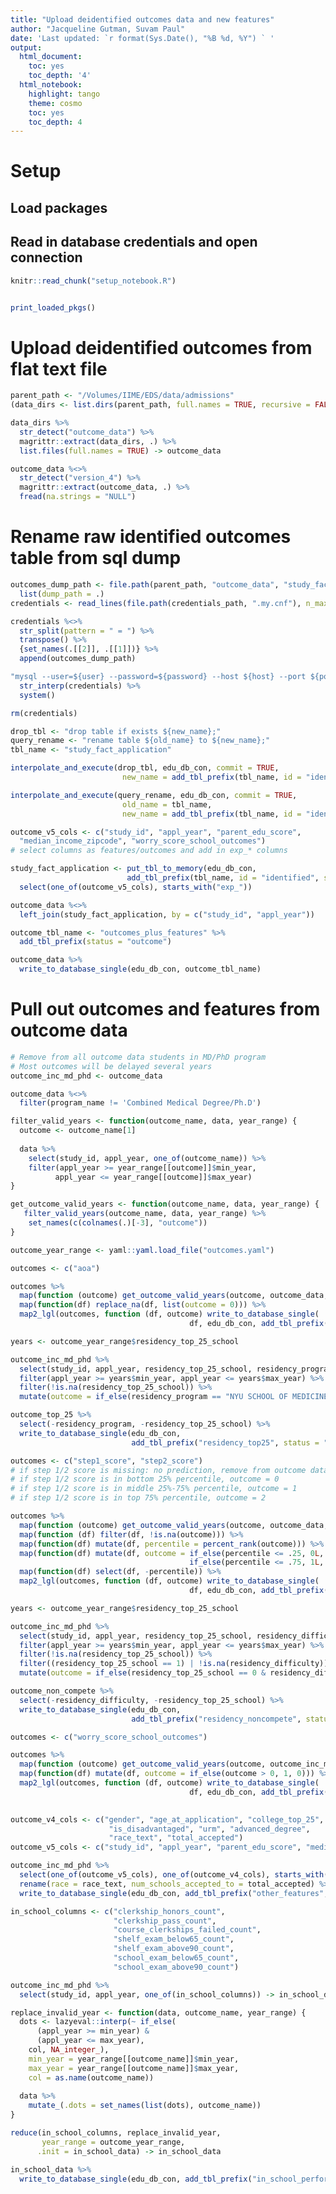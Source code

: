 ```yaml
---
title: "Upload deidentified outcomes data and new features"
author: "Jacqueline Gutman, Suvam Paul"
date: 'Last updated: `r format(Sys.Date(), "%B %d, %Y") ` '
output:
  html_document:
    toc: yes
    toc_depth: '4'
  html_notebook:
    highlight: tango
    theme: cosmo
    toc: yes
    toc_depth: 4
---
```


# Setup
## Load packages
## Read in database credentials and open connection

```r
knitr::read_chunk("setup_notebook.R")
```

```r
```

```r
print_loaded_pkgs()
```

# Upload deidentified outcomes from flat text file

```r
parent_path <- "/Volumes/IIME/EDS/data/admissions"
(data_dirs <- list.dirs(parent_path, full.names = TRUE, recursive = FALSE))
```

```r
data_dirs %>%
  str_detect("outcome_data") %>%
  magrittr::extract(data_dirs, .) %>%
  list.files(full.names = TRUE) -> outcome_data
```

```r
outcome_data %<>%
  str_detect("version_4") %>%
  magrittr::extract(outcome_data, .) %>%
  fread(na.strings = "NULL")
```

# Rename raw identified outcomes table from sql dump

```r
outcomes_dump_path <- file.path(parent_path, "outcome_data", "study_fact_application_v5.sql") %>%
  list(dump_path = .)
credentials <- read_lines(file.path(credentials_path, ".my.cnf"), n_max = 5, skip = 1)

credentials %<>%
  str_split(pattern = " = ") %>%
  transpose() %>%
  {set_names(.[[2]], .[[1]])} %>%
  append(outcomes_dump_path)

"mysql --user=${user} --password=${password} --host ${host} --port ${port} ${database} < ${dump_path}" %>%
  str_interp(credentials) %>%
  system()

rm(credentials)
```

```r

drop_tbl <- "drop table if exists ${new_name};"
query_rename <- "rename table ${old_name} to ${new_name};"
tbl_name <- "study_fact_application"

interpolate_and_execute(drop_tbl, edu_db_con, commit = TRUE,
                         new_name = add_tbl_prefix(tbl_name, id = "identified", status = "raw"))

interpolate_and_execute(query_rename, edu_db_con, commit = TRUE,
                         old_name = tbl_name,
                         new_name = add_tbl_prefix(tbl_name, id = "identified", status = "raw"))

```

```r
outcome_v5_cols <- c("study_id", "appl_year", "parent_edu_score",
  "median_income_zipcode", "worry_score_school_outcomes")
# select columns as features/outcomes and add in exp_* columns

study_fact_application <- put_tbl_to_memory(edu_db_con,
                          add_tbl_prefix(tbl_name, id = "identified", status = "raw")) %>%
  select(one_of(outcome_v5_cols), starts_with("exp_"))
```




```r
outcome_data %<>%
  left_join(study_fact_application, by = c("study_id", "appl_year"))
```

```r
outcome_tbl_name <- "outcomes_plus_features" %>%
  add_tbl_prefix(status = "outcome")

outcome_data %>%
  write_to_database_single(edu_db_con, outcome_tbl_name)
```



# Pull out outcomes and features from outcome data

```r
# Remove from all outcome data students in MD/PhD program
# Most outcomes will be delayed several years
outcome_inc_md_phd <- outcome_data

outcome_data %<>%
  filter(program_name != 'Combined Medical Degree/Ph.D')
```


```r
filter_valid_years <- function(outcome_name, data, year_range) {
  outcome <- outcome_name[1]
  
  data %>%
    select(study_id, appl_year, one_of(outcome_name)) %>%
    filter(appl_year >= year_range[[outcome]]$min_year,
          appl_year <= year_range[[outcome]]$max_year)
}

get_outcome_valid_years <- function(outcome_name, data, year_range) {
   filter_valid_years(outcome_name, data, year_range) %>%
    set_names(c(colnames(.)[-3], "outcome"))
}
```

```r
outcome_year_range <- yaml::yaml.load_file("outcomes.yaml")
```

```r
outcomes <- c("aoa")

outcomes %>%
  map(function (outcome) get_outcome_valid_years(outcome, outcome_data, outcome_year_range)) %>%
  map(function(df) replace_na(df, list(outcome = 0))) %>%
  map2_lgl(outcomes, function (df, outcome) write_to_database_single(
                                        df, edu_db_con, add_tbl_prefix(outcome, status = "outcome")))
```

```r
years <- outcome_year_range$residency_top_25_school

outcome_inc_md_phd %>% 
  select(study_id, appl_year, residency_top_25_school, residency_program) %>% 
  filter(appl_year >= years$min_year, appl_year <= years$max_year) %>% 
  filter(!is.na(residency_top_25_school)) %>%
  mutate(outcome = if_else(residency_program == "NYU SCHOOL OF MEDICINE", 2L, residency_top_25_school)) -> outcome_top_25

outcome_top_25 %>%
  select(-residency_program, -residency_top_25_school) %>%
  write_to_database_single(edu_db_con, 
                           add_tbl_prefix("residency_top25", status = "outcome"))

```

```r
outcomes <- c("step1_score", "step2_score")
# if step 1/2 score is missing: no prediction, remove from outcome data
# if step 1/2 score is in bottom 25% percentile, outcome = 0
# if step 1/2 score is in middle 25%-75% percentile, outcome = 1
# if step 1/2 score is in top 75% percentile, outcome = 2

outcomes %>%
  map(function (outcome) get_outcome_valid_years(outcome, outcome_data, outcome_year_range)) %>%
  map(function (df) filter(df, !is.na(outcome))) %>%
  map(function(df) mutate(df, percentile = percent_rank(outcome))) %>%
  map(function(df) mutate(df, outcome = if_else(percentile <= .25, 0L,
                                        if_else(percentile <= .75, 1L, 2L)))) %>%
  map(function(df) select(df, -percentile)) %>%
  map2_lgl(outcomes, function (df, outcome) write_to_database_single(
                                        df, edu_db_con, add_tbl_prefix(outcome, status = "outcome")))
```

```r
years <- outcome_year_range$residency_top_25_school

outcome_inc_md_phd %>% 
  select(study_id, appl_year, residency_top_25_school, residency_difficulty) %>%
  filter(appl_year >= years$min_year, appl_year <= years$max_year) %>%
  filter(!is.na(residency_top_25_school)) %>% 
  filter((residency_top_25_school == 1) | !is.na(residency_difficulty)) %>%
  mutate(outcome = if_else(residency_top_25_school == 0 & residency_difficulty < 0.6, 1, 0)) -> outcome_non_compete

outcome_non_compete %>%
  select(-residency_difficulty, -residency_top_25_school) %>%
  write_to_database_single(edu_db_con, 
                           add_tbl_prefix("residency_noncompete", status = "outcome"))
```




```r

outcomes <- c("worry_score_school_outcomes")

outcomes %>%
  map(function (outcome) get_outcome_valid_years(outcome, outcome_inc_md_phd, outcome_year_range)) %>%
  map(function(df) mutate(df, outcome = if_else(outcome > 0, 1, 0))) %>%
  map2_lgl(outcomes, function (df, outcome) write_to_database_single(
                                        df, edu_db_con, add_tbl_prefix(outcome, status = "outcome")))
  
```


```r
outcome_v4_cols <- c("gender", "age_at_application", "college_top_25",
                      "is_disadvantaged", "urm", "advanced_degree",
                      "race_text", "total_accepted")
outcome_v5_cols <- c("study_id", "appl_year", "parent_edu_score", "median_income_zipcode")

outcome_inc_md_phd %>%
  select(one_of(outcome_v5_cols), one_of(outcome_v4_cols), starts_with("exp_")) %>%
  rename(race = race_text, num_schools_accepted_to = total_accepted) %>%
  write_to_database_single(edu_db_con, add_tbl_prefix("other_features", status = "generated"))
```

```r
in_school_columns <- c("clerkship_honors_count",
                       "clerkship_pass_count", 
                       "course_clerkships_failed_count",
                       "shelf_exam_below65_count", 
                       "shelf_exam_above90_count", 
                       "school_exam_below65_count",
                       "school_exam_above90_count")

outcome_inc_md_phd %>%
  select(study_id, appl_year, one_of(in_school_columns)) -> in_school_data

replace_invalid_year <- function(data, outcome_name, year_range) {
  dots <- lazyeval::interp(~ if_else(
      (appl_year >= min_year) &
      (appl_year <= max_year),
    col, NA_integer_),
    min_year = year_range[[outcome_name]]$min_year,
    max_year = year_range[[outcome_name]]$max_year,
    col = as.name(outcome_name))
    
  data %>%
    mutate_(.dots = set_names(list(dots), outcome_name))
}

reduce(in_school_columns, replace_invalid_year, 
       year_range = outcome_year_range,
      .init = in_school_data) -> in_school_data
```

```r
in_school_data %>%
  write_to_database_single(edu_db_con, add_tbl_prefix("in_school_performance", status = "generated"))
```

